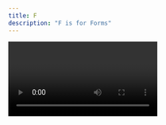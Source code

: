 ```yaml
---
title: F
description: "F is for Forms"
---
```


<Video id="XG8nJDWu3a0" />

Any static form can be magically powered up by Netlify with no backend setup required. Add the `data-netlify=”true"` attribute to your form and give it a name, then add a hidden text input field with a `name=”form-name”` attribute and a value attribute equal to the same name you gave your form. Deploy your site to Netlify and you have a fully functioning contact system with no server-side code or extra JavaScript required. There’s even extra attributes that allow for built in bot detection or recaptcha inputs.